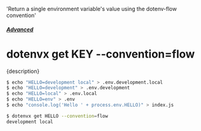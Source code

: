  'Return a single environment variable\'s value using the dotenv-flow convention'

##### [Advanced](/docs/advanced)
# dotenvx get KEY --convention=flow

<p className="lead">{description}</p>

```sh
$ echo "HELLO=development local" > .env.development.local
$ echo "HELLO=development" > .env.development
$ echo "HELLO=local" > .env.local
$ echo "HELLO=env" > .env
$ echo "console.log('Hello ' + process.env.HELLO)" > index.js

$ dotenvx get HELLO --convention=flow
development local
```
